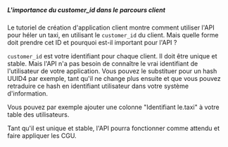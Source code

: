 ##### L'importance du customer_id dans le parcours client

Le tutoriel de création d'application client montre comment utiliser l'API pour héler un taxi, en utilisant le `customer_id` du client.
Mais quelle forme doit prendre cet ID et pourquoi est-il important pour l'API ?

`customer_id` est votre identifiant pour chaque client. Il doit être unique et stable. Mais l'API n'a pas besoin de connaître le vrai
identifiant de l'utilisateur de votre application. Vous pouvez le substituer pour un hash UUID4 par exemple, tant qu'il ne change plus ensuite
et que vous pouvez retraduire ce hash en identifiant utilisateur dans votre système d'information.

Vous pouvez par exemple ajouter une colonne "Identifiant le.taxi" à votre table des utilisateurs.

Tant qu'il est unique et stable, l'API pourra fonctionner comme attendu et faire appliquer les CGU.
